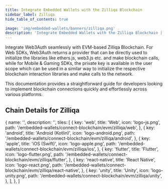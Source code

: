 ```yaml
---
title: Integrate Embedded Wallets with the Zilliqa Blockchain
sidebar_label: Zilliqa
hide_table_of_contents: true

image: 'img/embedded-wallets/banners/zilliqa.png'
description: 'Integrate Embedded Wallets with the Zilliqa Blockchain | Embedded Wallets'
---
```



<SEO
  title="Integrate Embedded Wallets with the Zilliqa Blockchain"
  description="Integrate Embedded Wallets with the Zilliqa Blockchain | Embedded Wallets"
  image="https://docs.metamask.io/img/embedded-wallets/banners/zilliqa.png"
  slug="/embedded-wallets/connect-blockchain/evm/zilliqa"
/>

Integrate Web3Auth seamlessly with EVM-based Zilliqa Blockchain. For Web SDKs, Web3Auth returns a provider that can be directly used to initialize the libraries like ethers.js, web3.js etc. and make blockchain calls, while for Mobile & Gaming SDKs, the private key is available in the user scope which can be used in a similar way to initialize the respective blockchain interaction libraries and make calls to the network.

This documentation provides a straightforward guide for developers looking to implement blockchain connections quickly and effortlessly across various platforms.

## Chain Details for Zilliqa

<ChainDetailsZilliqa />

  {
    name: '',
    description: '',
    tiles: [
      {
        key: 'web',
        title: 'Web',
        icon: 'logo-js.png',
        path: '/embedded-wallets/connect-blockchain/evm/zilliqa/web',
      },
      {
        key: 'android',
        title: 'Android (Kotlin)',
        icon: 'logo-android.png',
        path: '/embedded-wallets/connect-blockchain/evm/zilliqa/android',
      },
      {
        key: 'apple',
        title: 'iOS (Swift)',
        icon: 'logo-apple.png',
        path: '/embedded-wallets/connect-blockchain/evm/zilliqa/ios',
      },
      {
        key: 'flutter',
        title: 'Flutter',
        icon: 'logo-flutter.png',
        path: '/embedded-wallets/connect-blockchain/evm/zilliqa/flutter',
      },
      {
        key: 'react-native',
        title: 'React Native',
        icon: 'logo-react.png',
        path: '/embedded-wallets/connect-blockchain/evm/zilliqa/react-native',
      },
      {
        key: 'unity',
        title: 'Unity',
        icon: 'logo-unity.png',
        path: '/embedded-wallets/connect-blockchain/evm/zilliqa/unity',
      },
    ],
  },
]

<Tiles tileGroups={Zilliqa} />
